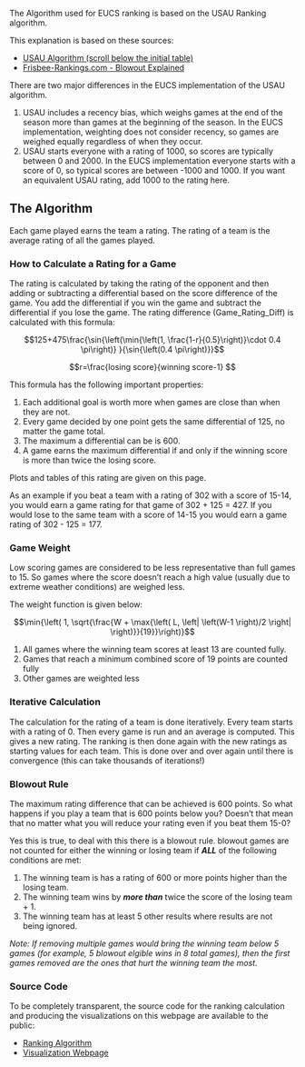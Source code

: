 The Algorithm used for EUCS ranking is based on the USAU Ranking algorithm.

This explanation is based on these sources:

-   [USAU Algorithm (scroll below the initial table)](https://play.usaultimate.org/teams/events/rankings/)
-   [Frisbee-Rankings.com - Blowout Explained](https://www.frisbee-rankings.com/blowout-rule)

There are two major differences in the EUCS implementation of the USAU algorithm.

1.  USAU includes a recency bias, which weighs games at the end of the season more than games at the beginning of the season. In the EUCS implementation, weighting does not consider recency, so games are weighed equally regardless of when they occur.
1.  USAU starts everyone with a rating of 1000, so scores are typically between 0 and 2000. In the EUCS implementation everyone starts with a score of 0, so typical scores are between -1000 and 1000. If you want an equivalent USAU rating, add 1000 to the rating here.

## The Algorithm

Each game played earns the team a rating. The rating of a team is the average rating of all the games played.

### How to Calculate a Rating for a Game
The rating is calculated by taking the rating of the opponent and then adding or subtracting a differential based on the score difference of the game. You add the differential if you win the game and subtract the differential if you lose the game. The rating difference (Game_Rating_Diff) is calculated with this formula:

$$125+475\frac{\sin{\left(\min{\left(1, \frac{1-r}{0.5}\right)}\cdot 0.4 \pi\right)} }{\sin{\left(0.4 \pi\right)}}$$

$$r=\frac{losing score}{winning score-1} $$

This formula has the following important properties:

1.  Each additional goal is worth more when games are close than when they are not.
1.  Every game decided by one point gets the same differential of 125, no matter the game total.
1.  The maximum a differential can be is 600.
1.  A game earns the maximum differential if and only if the winning score is more than twice the losing score.

Plots and tables of this rating are given on this page.

As an example if you beat a team with a rating of 302 with a score of 15-14, you would earn a game rating for that game of 302 + 125 = 427. If you would lose to the same team with a score of 14-15 you would earn a game rating of 302 - 125 = 177.

### Game Weight

Low scoring games are considered to be less representative than full games to 15. So games where the score doesn't reach a high value (usually due to extreme weather conditions) are weighed less.

The weight function is given below:

$$\min{\left( 1, \sqrt{\frac{W + \max{\left( L, \left| \left(W-1 \right)/2 \right| \right)}}{19}}\right)}$$

1. All games where the winning team scores at least 13 are counted fully.
1. Games that reach a minimum combined score of 19 points are counted fully
1. Other games are weighted less

### Iterative Calculation

The calculation for the rating of a team is done iteratively. Every team starts with a rating of 0. Then every game is run and an average is computed. This gives a new rating. The ranking is then done again with the new ratings as starting values for each team. This is done over and over again until there is convergence (this can take thousands of iterations!)

### Blowout Rule

The maximum rating difference that can be achieved is 600 points. So what happens if you play a team that is 600 points below you? Doesn't that mean that no matter what you will reduce your rating even if you beat them 15-0?

Yes this is true, to deal with this there is a blowout rule. blowout games are not counted for either the winning or losing team if ***ALL*** of the following conditions are met:

1. The winning team is has a rating of 600 or more points higher than the losing team.
1. The winning team wins by ***more than*** twice the score of the losing team + 1.
1. The winning team has at least 5 other results where results are not being ignored. 

*Note: If removing multiple games would bring the winning team below 5 games (for example, 5 blowout elgible wins in 8 total games), then the first games removed are the ones that hurt the winning team the most.*

### Source Code

To be completely transparent, the source code for the ranking calculation and producing the visualizations on this webpage are available to the public:

-   [Ranking Algorithm](https://github.com/Berenito/Ranking)
-   [Visualization Webpage](https://github.com/vasurav/eucs_explorer)
